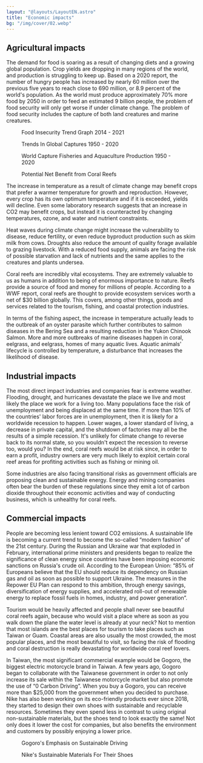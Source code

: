 ```yaml
---
layout: "@layouts/LayoutEN.astro"
title: "Economic impacts"
bg: "/img/cover/02.webp"
---
```



## Agricultural impacts
The demand for food is soaring as a result of changing diets and a growing global population. Crop yields are dropping in many regions of the world, and production is struggling to keep up. Based on a 2020 report, the number of hungry people has increased by nearly 60 million over the previous five years to reach close to 690 million, or 8.9 percent of the world's population. As the world must produce approximately 70% more food by 2050 in order to feed an estimated 9 billion people, the problem of food security will only get worse if under climate change. The problem of food security includes the capture of both land creatures and marine creatures. 

<Figure mode="center" imageFit="inside" img={import("../../assets/img/02-3/Untitled.png")} highQuality="1">Food Insecurity Trend Graph 2014 - 2021</Figure>
<Figure mode="center" imageFit="inside" img={import("../../assets/img/02-3/Untitled 1.png")} highQuality="1">Trends In Global Captures 1950 - 2020</Figure>
<Figure mode="center" imageFit="inside" img={import("../../assets/img/02-3/Untitled 2.png")} highQuality="1">World Capture Fisheries and Aquaculture Production 1950 - 2020</Figure>

<Figure mode="float-right" imageFit="inside" img={import("../../assets/img/02-3/Untitled 3.png")} highQuality="1">Potential Net Benefit from Coral Reefs</Figure>

The increase in temperature as a result of climate change may benefit crops that prefer a warmer temperature for growth and reproduction. However, every crop has its own optimum temperature and if it is exceeded, yields will decline. Even some laboratory research suggests that an increase in CO2 may benefit crops, but instead it is counteracted by changing temperatures, ozone, and water and nutrient constraints.

Heat waves during climate change might increase the vulnerability to disease, reduce fertility, or even reduce byproduct production such as skim milk from cows. Droughts also reduce the amount of quality forage available to grazing livestock. With a reduced food supply, animals are facing the risk of possible starvation and lack of nutrients and the same applies to the creatures and plants undersea. 

Coral reefs are incredibly vital ecosystems. They are extremely valuable to us as humans in addition to being of enormous importance to nature. Reefs provide a source of food and money for millions of people. According to a WWF report, coral reefs are thought to provide ecosystem services worth a net of $30 billion globally. This covers, among other things, goods and services related to the tourism, fishing, and coastal protection industries.

In terms of the fishing aspect, the increase in temperature actually leads to the outbreak of an oyster parasite which further contributes to salmon diseases in the Bering Sea and a resulting reduction in the Yukon Chinook Salmon. More and more outbreaks of marine diseases happen in coral, eelgrass, and eelgrass, homes of many aquatic lives. Aquatic animals' lifecycle is controlled by temperature, a disturbance that increases the likelihood of disease.

## Industrial impacts
The most direct impact industries and companies fear is extreme weather. Flooding, drought, and hurricanes devastate the place we live and most likely the place we work for a living too. Many populations face the risk of unemployment and being displaced at the same time. If more than 10% of the countries' labor forces are in unemployment, then it is likely for a worldwide recession to happen. Lower wages, a lower standard of living, a decrease in private capital, and the shutdown of factories may all be the results of a simple recession. It's unlikely for climate change to reverse back to its normal state, so you wouldn't expect the recession to reverse too, would you? In the end, coral reefs would be at risk since, in order to earn a profit, industry owners are very much likely to exploit certain coral reef areas for profiting activities such as fishing or mining oil. 

Some industries are also facing transitional risks as government officials are proposing clean and sustainable energy. Energy and mining companies often bear the burden of these regulations since they emit a lot of carbon dioxide throughout their economic activities and way of conducting business, which is unhealthy for coral reefs. 

## Commercial impacts
People are becoming less lenient toward CO2 emissions. A sustainable life is becoming a current trend to become the so-called “modern fashion” of the 21st century. During the Russian and Ukraine war that exploded in February, international prime ministers and presidents began to realize the significance of clean energy since countries have been imposing economic sanctions on Russia's crude oil. According to the European Union: “85% of Europeans believe that the EU should reduce its dependency on Russian gas and oil as soon as possible to support Ukraine. The measures in the Repower EU Plan can respond to this ambition, through energy savings, diversification of energy supplies, and accelerated roll-out of renewable energy to replace fossil fuels in homes, industry, and power generation”.

Tourism would be heavily affected and people shall never see beautiful coral reefs again, because who would visit a place where as soon as you walk down the plane the water level is already at your neck? Not to mention that most islands are the best places for tourism to take places such as Taiwan or Guam. Coastal areas are also usually the most crowded, the most popular places, and the most beautiful to visit, so facing the risk of flooding and coral destruction is really devastating for worldwide coral reef lovers. 

In Taiwan, the most significant commercial example would be Gogoro, the biggest electric motorcycle brand in Taiwan. A few years ago, Gogoro began to collaborate with the Taiwanese government in order to not only increase its sale within the Taiwanese motorcycle market but also promote the use of “0 Carbon Driving”. When you buy a Gogoro, you can receive more than $25,000 from the government when you decided to purchase. Nike has also been working on its eco-friendly products ever since 2018, they started to design their own shoes with sustainable and recyclable resources. Sometimes they even spend less in contrast to using original non-sustainable materials, but the shoes tend to look exactly the same! Not only does it lower the cost for companies, but also benefits the environment and customers by possibly enjoying a lower price.

<Row>
    <Figure mode="in:row" img={import("../../assets/img/02-3/Untitled 4.png")}>Gogoro's Emphasis on Sustainable Driving</Figure>
    <Figure mode="in:row" img={import("../../assets/img/02-3/Untitled 5.png")}>Nike's Sustainable Materials For Their Shoes</Figure>
</Row>
<p></p>